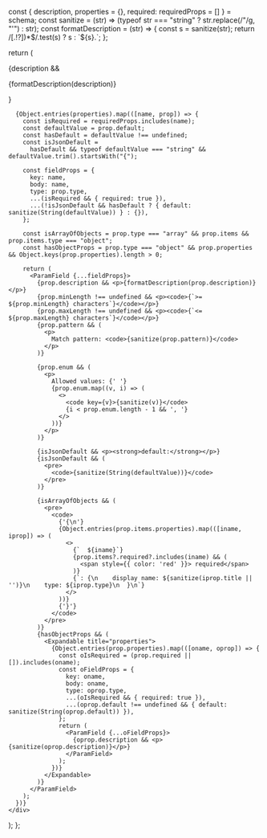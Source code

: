   const { description, properties = {}, required: requiredProps = [] } = schema;
  const sanitize = (str) => (typeof str === "string" ? str.replace(/"/g, "'") : str);
  const formatDescription = (str) => {
    const s = sanitize(str);
    return /[.!?]\)*$/.test(s) ? s : `${s}.`;
  };

  return (
    <div>
      {description && <p>{formatDescription(description)}</p>}

      {Object.entries(properties).map(([name, prop]) => {
        const isRequired = requiredProps.includes(name);
        const defaultValue = prop.default;
        const hasDefault = defaultValue !== undefined;
        const isJsonDefault =
          hasDefault && typeof defaultValue === "string" && defaultValue.trim().startsWith("{");

        const fieldProps = {
          key: name,
          body: name,
          type: prop.type,
          ...(isRequired && { required: true }),
          ...(!isJsonDefault && hasDefault ? { default: sanitize(String(defaultValue)) } : {}),
        };

        const isArrayOfObjects = prop.type === "array" && prop.items && prop.items.type === "object";
        const hasObjectProps = prop.type === "object" && prop.properties && Object.keys(prop.properties).length > 0;

        return (
          <ParamField {...fieldProps}>
            {prop.description && <p>{formatDescription(prop.description)}</p>}
            {prop.minLength !== undefined && <p><code>{`>= ${prop.minLength} characters`}</code></p>}
            {prop.maxLength !== undefined && <p><code>{`<= ${prop.maxLength} characters`}</code></p>}
            {prop.pattern && (
              <p>
                Match pattern: <code>{sanitize(prop.pattern)}</code>
              </p>
            )}

            {prop.enum && (
              <p>
                Allowed values: {' '}
                {prop.enum.map((v, i) => (
                  <>
                    <code key={v}>{sanitize(v)}</code>
                    {i < prop.enum.length - 1 && ', '}
                  </>
                ))}
              </p>
            )}
            
            {isJsonDefault && <p><strong>default:</strong></p>}
            {isJsonDefault && (
              <pre>
                <code>{sanitize(String(defaultValue))}</code>
              </pre>
            )}

            {isArrayOfObjects && (
              <pre>
                <code>
                  {'{\n'}
                  {Object.entries(prop.items.properties).map(([iname, iprop]) => (
                    <>
                      {`  ${iname}`}
                      {prop.items?.required?.includes(iname) && (
                        <span style={{ color: 'red' }}> required</span>
                      )}
                      {`: {\n    display name: ${sanitize(iprop.title || '')}\n    type: ${iprop.type}\n  }\n`}
                    </>
                  ))}
                  {'}'}
                </code>
              </pre>
            )}
            {hasObjectProps && (
              <Expandable title="properties">
                {Object.entries(prop.properties).map(([oname, oprop]) => {
                  const oIsRequired = (prop.required || []).includes(oname);
                  const oFieldProps = {
                    key: oname,
                    body: oname,
                    type: oprop.type,
                    ...(oIsRequired && { required: true }),
                    ...(oprop.default !== undefined && { default: sanitize(String(oprop.default)) }),
                  };
                  return (
                    <ParamField {...oFieldProps}>
                      {oprop.description && <p>{sanitize(oprop.description)}</p>}
                    </ParamField>
                  );
                })}
              </Expandable>
            )}
          </ParamField>
        );
      })}
    </div>
  );
};
